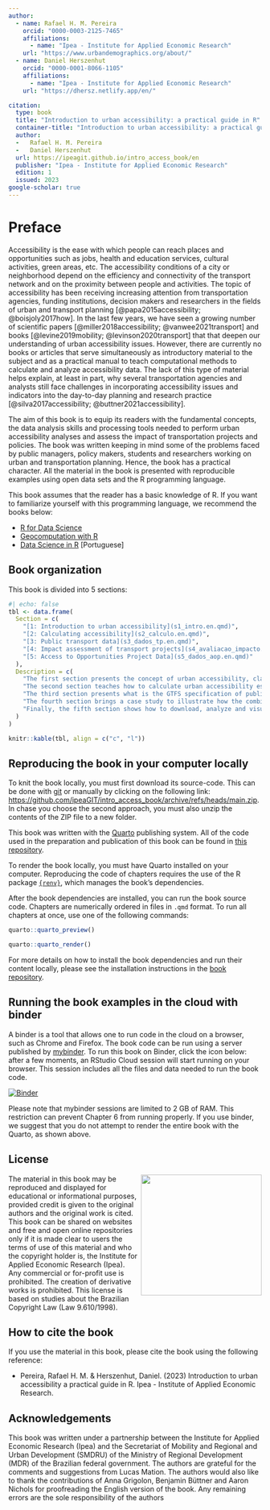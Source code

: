 ```yaml
---
author:
  - name: Rafael H. M. Pereira
    orcid: "0000-0003-2125-7465"
    affiliations:
      - name: "Ipea - Institute for Applied Economic Research"
    url: "https://www.urbandemographics.org/about/"
  - name: Daniel Herszenhut
    orcid: "0000-0001-8066-1105"
    affiliations:
      - name: "Ipea - Institute for Applied Economic Research"
    url: "https://dhersz.netlify.app/en/"

citation:
  type: book
  title: "Introduction to urban accessibility: a practical guide in R"
  container-title: "Introduction to urban accessibility: a practical guide in R"
  author:
  -   Rafael H. M. Pereira
  -   Daniel Herszenhut
  url: https://ipeagit.github.io/intro_access_book/en
  publisher: "Ipea - Institute for Applied Economic Research"
  edition: 1
  issued: 2023
google-scholar: true
---
```


# Preface {.unnumbered}

Accessibility is the ease with which people can reach places and opportunities such as jobs, health and education services, cultural activities, green areas, etc. The accessibility conditions of a city or neighborhood depend on the efficiency and connectivity of the transport network and on the proximity between people and activities. The topic of accessibility has been receiving increasing attention from transportation agencies, funding institutions, decision makers and researchers in the fields of urban and transport planning [@papa2015accessibility; @boisjoly2017how]. In the last few years, we have seen a growing number of scientific papers [@miller2018accessibility; @vanwee2021transport] and books [@levine2019mobility; @levinson2020transport] that that deepen our understanding of urban accessibility issues. However, there are currently no books or articles that serve simultaneously as introductory material to the subject and as a practical manual to teach computational methods to calculate and analyze accessibility data. The lack of this type of material helps explain, at least in part, why several transportation agencies and analysts still face challenges in incorporating accessibility issues and indicators into the day-to-day planning and research practice [@silva2017accessibility; @buttner2021accessibility].

The aim of this book is to equip its readers with the fundamental concepts, the data analysis skills and processing tools needed to perform urban accessibility analyses and assess the impact of transportation projects and policies. The book was written keeping in mind some of the problems faced by public managers, policy makers, students and researchers working on urban and transportation planning. Hence, the book has a practical character. All the material in the book is presented with reproducible examples using open data sets and the R programming language.

::: {.callout-important appearance="simple"}
This book assumes that the reader has a basic knowledge of R. If you want to familiarize yourself with this programming language, we recommend the books below:

- [R for Data Science](https://r4ds.had.co.nz/)
- [Geocomputation with R](https://geocompr.robinlovelace.net/)
- [Data Science in R](https://livro.curso-r.com/) [Portuguese]
:::

## Book organization

This book is divided into 5 sections:

```r
#| echo: false
tbl <- data.frame(
  Section = c(
	"[1: Introduction to urban accessibility](s1_intro.en.qmd)",
	"[2: Calculating accessibility](s2_calculo.en.qmd)",
	"[3: Public transport data](s3_dados_tp.en.qmd)",
	"[4: Impact assessment of transport projects](s4_avaliacao_impacto.en.qmd)",
	"[5: Access to Opportunities Project Data](s5_dados_aop.en.qmd)"
  ),
  Description = c(
	"The first section presents the concept of urban accessibility, clarifies the differences between accessibility and mobility, and presents the main indicators found in the literature to measure urban accessibility.",
	"The second section teaches how to calculate urban accessibility estimates in R using the `{r5r}` and `{accessibility}` packages and open data, and how to visualize results with maps and charts.",
	"The third section presents what is the GTFS specification of public transport data, and shows how to work and analyze GTFS data using the `{gtfstools}` package.",
	"The fourth section brings a case study to illustrate how the combined knowledge of previous chapters can be used to assess the impact of transportation policies on urban accessibility conditions.",
	"Finally, the fifth section shows how to download, analyze and visualize the data of the Access to Opportunities Project (AOP) to analyze the spatial and socioeconomic distribution of access to opportunities in Brazilian cities."
  )
)

knitr::kable(tbl, align = c("c", "l"))
```

## Reproducing the book in your computer locally

To knit the book locally, you must first download its source-code. This can be done with [git](https://git-scm.com/) or manually by clicking on the following link: <https://github.com/ipeaGIT/intro_access_book/archive/refs/heads/main.zip>. In chase you choose the second approach, you must also unzip the contents of the ZIP file to a new folder.

::: {.callout-note appearance="simple"}
This book was written with the [Quarto](https://quarto.org/) publishing system. All of the code used in the preparation and publication of this book can be found in [this repository](https://github.com/ipeaGIT/intro_access_book).
:::

To render the book locally, you must have Quarto installed on your computer. Reproducing the code of chapters requires the use of the R package [`{renv}`](https://rstudio.github.io/renv/index.html), which manages the book's dependencies.

After the book dependencies are installed, you can run the book source code. Chapters are numerically ordered in files in `.qmd` format. To run all chapters at once, use one of the following commands:

```r
quarto::quarto_preview()

quarto::quarto_render()
```
 
For more details on how to install the book dependencies and run their content locally, please see the installation instructions in the [book repository](https://github.com/ipeaGIT/intro_access_book).

## Running the book examples in the cloud with binder
A binder is a tool that allows one to run code in the cloud on a browser, such as Chrome and Firefox. The book code can be run using a server published by [mybinder](https://mybinder.org/). To run this book on Binder, click the icon below: after a few moments, an RStudio Cloud session will start running on your browser. This session includes all the files and data needed to run the book code.

[![Binder](https://mybinder.org/badge_logo.svg)](https://mybinder.org/v2/gh/ipeaGIT/intro_access_book/HEAD?urlpath=rstudio) \

Please note that mybinder sessions are limited to 2 GB of RAM. This restriction can prevent Chapter 6 from running properly. If you use binder, we suggest that you do not attempt to render the entire book with the Quarto, as shown above.


## License

<img align="right" src="images/ipea_logo.png" width="240">
The material in this book may be reproduced and displayed for educational or informational purposes, provided credit is given to the original authors and the original work is cited. This book can be shared on websites and free and open online repositories only if it is made clear to users the terms of use of this material and who the copyright holder is, the Institute for Applied Economic Research (Ipea). Any commercial or for-profit use is prohibited. The creation of derivative works is prohibited. This license is based on studies about the Brazilian Copyright Law (Law 9.610/1998).

## How to cite the book

If you use the material in this book, please cite the book using the following reference:

- Pereira, Rafael H. M. & Herszenhut, Daniel. (2023) Introduction to urban accessibility a practical guide in R. Ipea - Institute of Applied Economic Research.

## Acknowledgements
This book was written under a partnership between the Institute for Applied Economic Research (Ipea) and the Secretariat of Mobility and Regional and Urban Development (SMDRU) of the Ministry of Regional Development (MDR) of the Brazilian federal government. The authors are grateful for the comments and suggestions from Lucas Mation. The authors would also like to thank the contributions of Anna Grigolon, Benjamin Büttner and Aaron Nichols for proofreading the English version of the book. Any remaining errors are the sole responsibility of the authors
